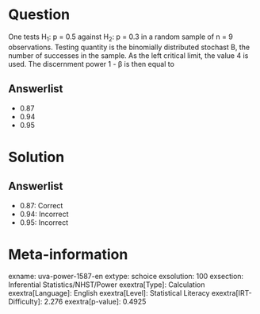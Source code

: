 Question
========

One tests H~1~: p = 0.5 against H~2~: p = 0.3 in a random sample of n = 9 observations. Testing quantity is the binomially distributed stochast B, the number of successes in the sample. As the left critical limit, the value 4 is used. The discernment power 1 - β is then equal to

Answerlist
----------

* 0.87
* 0.94
* 0.95

Solution
========

Answerlist
----------

* 0.87: Correct
* 0.94: Incorrect
* 0.95: Incorrect

Meta-information
================
exname: uva-power-1587-en
extype: schoice
exsolution: 100
exsection: Inferential Statistics/NHST/Power
exextra[Type]: Calculation
exextra[Language]: English
exextra[Level]: Statistical Literacy
exextra[IRT-Difficulty]: 2.276
exextra[p-value]: 0.4925
